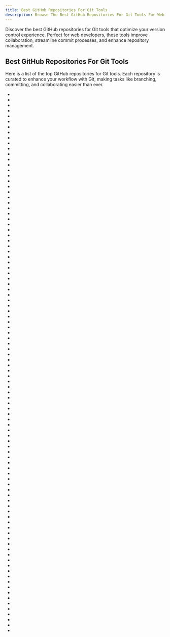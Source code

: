 ```yaml
---
title: Best GitHub Repositories For Git Tools
description: Browse The Best GitHub Repositories For Git Tools For Web Developers. Our Repositories List Are Curated Then Ranked By Stars And Forks.
---
```


Discover the best GitHub repositories for Git tools that optimize your version control experience. Perfect for web developers, these tools improve collaboration, streamline commit processes, and enhance repository management.

## Best GitHub Repositories For Git Tools

Here is a list of the top GitHub repositories for Git tools. Each repository is curated to enhance your workflow with Git, making tasks like branching, committing, and collaborating easier than ever.

- <Badge owner="ohmyzsh" repoName="ohmyzsh" stars="https://img.shields.io/github/stars/ohmyzsh/ohmyzsh?style=flat&logoSize=auto" forks="https://img.shields.io/github/forks/ohmyzsh/ohmyzsh?style=flat&logoSize=auto"/>
- <Badge owner="github" repoName="gitignore" stars="https://img.shields.io/github/stars/github/gitignore?style=flat&logoSize=auto" forks="https://img.shields.io/github/forks/github/gitignore?style=flat&logoSize=auto"/>
- <Badge owner="Chalarangelo" repoName="30-seconds-of-code" stars="https://img.shields.io/github/stars/Chalarangelo/30-seconds-of-code?style=flat&logoSize=auto" forks="https://img.shields.io/github/forks/Chalarangelo/30-seconds-of-code?style=flat&logoSize=auto"/>
- <Badge owner="521xueweihan" repoName="HelloGitHub" stars="https://img.shields.io/github/stars/521xueweihan/HelloGitHub?style=flat&logoSize=auto" forks="https://img.shields.io/github/forks/521xueweihan/HelloGitHub?style=flat&logoSize=auto"/>
- <Badge owner="anuraghazra" repoName="github-readme-stats" stars="https://img.shields.io/github/stars/anuraghazra/github-readme-stats?style=flat&logoSize=auto" forks="https://img.shields.io/github/forks/anuraghazra/github-readme-stats?style=flat&logoSize=auto"/>
- <Badge owner="bregman-arie" repoName="devops-exercises" stars="https://img.shields.io/github/stars/bregman-arie/devops-exercises?style=flat&logoSize=auto" forks="https://img.shields.io/github/forks/bregman-arie/devops-exercises?style=flat&logoSize=auto"/>
- <Badge owner="resume" repoName="resume.github.com" stars="https://img.shields.io/github/stars/resume/resume.github.com?style=flat&logoSize=auto" forks="https://img.shields.io/github/forks/resume/resume.github.com?style=flat&logoSize=auto"/>
- <Badge owner="jesseduffield" repoName="lazygit" stars="https://img.shields.io/github/stars/jesseduffield/lazygit?style=flat&logoSize=auto" forks="https://img.shields.io/github/forks/jesseduffield/lazygit?style=flat&logoSize=auto"/>
- <Badge owner="git" repoName="git" stars="https://img.shields.io/github/stars/git/git?style=flat&logoSize=auto" forks="https://img.shields.io/github/forks/git/git?style=flat&logoSize=auto"/>
- <Badge owner="sharkdp" repoName="bat" stars="https://img.shields.io/github/stars/sharkdp/bat?style=flat&logoSize=auto" forks="https://img.shields.io/github/forks/sharkdp/bat?style=flat&logoSize=auto"/>
- <Badge owner="tiimgreen" repoName="github-cheat-sheet" stars="https://img.shields.io/github/stars/tiimgreen/github-cheat-sheet?style=flat&logoSize=auto" forks="https://img.shields.io/github/forks/tiimgreen/github-cheat-sheet?style=flat&logoSize=auto"/>
- <Badge owner="FFmpeg" repoName="FFmpeg" stars="https://img.shields.io/github/stars/FFmpeg/FFmpeg?style=flat&logoSize=auto" forks="https://img.shields.io/github/forks/FFmpeg/FFmpeg?style=flat&logoSize=auto"/>
- <Badge owner="gogs" repoName="gogs" stars="https://img.shields.io/github/stars/gogs/gogs?style=flat&logoSize=auto" forks="https://img.shields.io/github/forks/gogs/gogs?style=flat&logoSize=auto"/>
- <Badge owner="go-gitea" repoName="gitea" stars="https://img.shields.io/github/stars/go-gitea/gitea?style=flat&logoSize=auto" forks="https://img.shields.io/github/forks/go-gitea/gitea?style=flat&logoSize=auto"/>
- <Badge owner="k88hudson" repoName="git-flight-rules" stars="https://img.shields.io/github/stars/k88hudson/git-flight-rules?style=flat&logoSize=auto" forks="https://img.shields.io/github/forks/k88hudson/git-flight-rules?style=flat&logoSize=auto"/>
- <Badge owner="cli" repoName="cli" stars="https://img.shields.io/github/stars/cli/cli?style=flat&logoSize=auto" forks="https://img.shields.io/github/forks/cli/cli?style=flat&logoSize=auto"/>
- <Badge owner="SheetJS" repoName="sheetjs" stars="https://img.shields.io/github/stars/SheetJS/sheetjs?style=flat&logoSize=auto" forks="https://img.shields.io/github/forks/SheetJS/sheetjs?style=flat&logoSize=auto"/>
- <Badge owner="Kong" repoName="insomnia" stars="https://img.shields.io/github/stars/Kong/insomnia?style=flat&logoSize=auto" forks="https://img.shields.io/github/forks/Kong/insomnia?style=flat&logoSize=auto"/>
- <Badge owner="files-community" repoName="Files" stars="https://img.shields.io/github/stars/files-community/Files?style=flat&logoSize=auto" forks="https://img.shields.io/github/forks/files-community/Files?style=flat&logoSize=auto"/>
- <Badge owner="logseq" repoName="logseq" stars="https://img.shields.io/github/stars/logseq/logseq?style=flat&logoSize=auto" forks="https://img.shields.io/github/forks/logseq/logseq?style=flat&logoSize=auto"/>
- <Badge owner="typicode" repoName="husky" stars="https://img.shields.io/github/stars/typicode/husky?style=flat&logoSize=auto" forks="https://img.shields.io/github/forks/typicode/husky?style=flat&logoSize=auto"/>
- <Badge owner="GitHubDaily" repoName="GitHubDaily" stars="https://img.shields.io/github/stars/GitHubDaily/GitHubDaily?style=flat&logoSize=auto" forks="https://img.shields.io/github/forks/GitHubDaily/GitHubDaily?style=flat&logoSize=auto"/>
- <Badge owner="harness" repoName="harness" stars="https://img.shields.io/github/stars/harness/harness?style=flat&logoSize=auto" forks="https://img.shields.io/github/forks/harness/harness?style=flat&logoSize=auto"/>
- <Badge owner="jaywcjlove" repoName="linux-command" stars="https://img.shields.io/github/stars/jaywcjlove/linux-command?style=flat&logoSize=auto" forks="https://img.shields.io/github/forks/jaywcjlove/linux-command?style=flat&logoSize=auto"/>
- <Badge owner="pcottle" repoName="learnGitBranching" stars="https://img.shields.io/github/stars/pcottle/learnGitBranching?style=flat&logoSize=auto" forks="https://img.shields.io/github/forks/pcottle/learnGitBranching?style=flat&logoSize=auto"/>
- <Badge owner="Ebazhanov" repoName="linkedin-skill-assessments-quizzes" stars="https://img.shields.io/github/stars/Ebazhanov/linkedin-skill-assessments-quizzes?style=flat&logoSize=auto" forks="https://img.shields.io/github/forks/Ebazhanov/linkedin-skill-assessments-quizzes?style=flat&logoSize=auto"/>
- <Badge owner="GitbookIO" repoName="gitbook" stars="https://img.shields.io/github/stars/GitbookIO/gitbook?style=flat&logoSize=auto" forks="https://img.shields.io/github/forks/GitbookIO/gitbook?style=flat&logoSize=auto"/>
- <Badge owner="nvie" repoName="gitflow" stars="https://img.shields.io/github/stars/nvie/gitflow?style=flat&logoSize=auto" forks="https://img.shields.io/github/forks/nvie/gitflow?style=flat&logoSize=auto"/>
- <Badge owner="usebruno" repoName="bruno" stars="https://img.shields.io/github/stars/usebruno/bruno?style=flat&logoSize=auto" forks="https://img.shields.io/github/forks/usebruno/bruno?style=flat&logoSize=auto"/>
- <Badge owner="refined-github" repoName="refined-github" stars="https://img.shields.io/github/stars/refined-github/refined-github?style=flat&logoSize=auto" forks="https://img.shields.io/github/forks/refined-github/refined-github?style=flat&logoSize=auto"/>
- <Badge owner="requarks" repoName="wiki" stars="https://img.shields.io/github/stars/requarks/wiki?style=flat&logoSize=auto" forks="https://img.shields.io/github/forks/requarks/wiki?style=flat&logoSize=auto"/>
- <Badge owner="abhisheknaiidu" repoName="awesome-github-profile-readme" stars="https://img.shields.io/github/stars/abhisheknaiidu/awesome-github-profile-readme?style=flat&logoSize=auto" forks="https://img.shields.io/github/forks/abhisheknaiidu/awesome-github-profile-readme?style=flat&logoSize=auto"/>
- <Badge owner="gitlabhq" repoName="gitlabhq" stars="https://img.shields.io/github/stars/gitlabhq/gitlabhq?style=flat&logoSize=auto" forks="https://img.shields.io/github/forks/gitlabhq/gitlabhq?style=flat&logoSize=auto"/>
- <Badge owner="v8" repoName="v8" stars="https://img.shields.io/github/stars/v8/v8?style=flat&logoSize=auto" forks="https://img.shields.io/github/forks/v8/v8?style=flat&logoSize=auto"/>
- <Badge owner="dandavison" repoName="delta" stars="https://img.shields.io/github/stars/dandavison/delta?style=flat&logoSize=auto" forks="https://img.shields.io/github/forks/dandavison/delta?style=flat&logoSize=auto"/>
- <Badge owner="conwnet" repoName="github1s" stars="https://img.shields.io/github/stars/conwnet/github1s?style=flat&logoSize=auto" forks="https://img.shields.io/github/forks/conwnet/github1s?style=flat&logoSize=auto"/>
- <Badge owner="mislav" repoName="hub" stars="https://img.shields.io/github/stars/mislav/hub?style=flat&logoSize=auto" forks="https://img.shields.io/github/forks/mislav/hub?style=flat&logoSize=auto"/>
- <Badge owner="521xueweihan" repoName="GitHub520" stars="https://img.shields.io/github/stars/521xueweihan/GitHub520?style=flat&logoSize=auto" forks="https://img.shields.io/github/forks/521xueweihan/GitHub520?style=flat&logoSize=auto"/>
- <Badge owner="rahuldkjain" repoName="github-profile-readme-generator" stars="https://img.shields.io/github/stars/rahuldkjain/github-profile-readme-generator?style=flat&logoSize=auto" forks="https://img.shields.io/github/forks/rahuldkjain/github-profile-readme-generator?style=flat&logoSize=auto"/>
- <Badge owner="git-tips" repoName="tips" stars="https://img.shields.io/github/stars/git-tips/tips?style=flat&logoSize=auto" forks="https://img.shields.io/github/forks/git-tips/tips?style=flat&logoSize=auto"/>
- <Badge owner="googlehosts" repoName="hosts" stars="https://img.shields.io/github/stars/googlehosts/hosts?style=flat&logoSize=auto" forks="https://img.shields.io/github/forks/googlehosts/hosts?style=flat&logoSize=auto"/>
- <Badge owner="openwrt" repoName="openwrt" stars="https://img.shields.io/github/stars/openwrt/openwrt?style=flat&logoSize=auto" forks="https://img.shields.io/github/forks/openwrt/openwrt?style=flat&logoSize=auto"/>
- <Badge owner="tpope" repoName="vim-fugitive" stars="https://img.shields.io/github/stars/tpope/vim-fugitive?style=flat&logoSize=auto" forks="https://img.shields.io/github/forks/tpope/vim-fugitive?style=flat&logoSize=auto"/>
- <Badge owner="tipsy" repoName="profile-summary-for-github" stars="https://img.shields.io/github/stars/tipsy/profile-summary-for-github?style=flat&logoSize=auto" forks="https://img.shields.io/github/forks/tipsy/profile-summary-for-github?style=flat&logoSize=auto"/>
- <Badge owner="desktop" repoName="desktop" stars="https://img.shields.io/github/stars/desktop/desktop?style=flat&logoSize=auto" forks="https://img.shields.io/github/forks/desktop/desktop?style=flat&logoSize=auto"/>
- <Badge owner="WordPress" repoName="WordPress" stars="https://img.shields.io/github/stars/WordPress/WordPress?style=flat&logoSize=auto" forks="https://img.shields.io/github/forks/WordPress/WordPress?style=flat&logoSize=auto"/>
- <Badge owner="extrawurst" repoName="gitui" stars="https://img.shields.io/github/stars/extrawurst/gitui?style=flat&logoSize=auto" forks="https://img.shields.io/github/forks/extrawurst/gitui?style=flat&logoSize=auto"/>
- <Badge owner="InterviewMap" repoName="CS-Interview-Knowledge-Map" stars="https://img.shields.io/github/stars/InterviewMap/CS-Interview-Knowledge-Map?style=flat&logoSize=auto" forks="https://img.shields.io/github/forks/InterviewMap/CS-Interview-Knowledge-Map?style=flat&logoSize=auto"/>
- <Badge owner="decaporg" repoName="decap-cms" stars="https://img.shields.io/github/stars/decaporg/decap-cms?style=flat&logoSize=auto" forks="https://img.shields.io/github/forks/decaporg/decap-cms?style=flat&logoSize=auto"/>
- <Badge owner="dolthub" repoName="dolt" stars="https://img.shields.io/github/stars/dolthub/dolt?style=flat&logoSize=auto" forks="https://img.shields.io/github/forks/dolthub/dolt?style=flat&logoSize=auto"/>
- <Badge owner="gitleaks" repoName="gitleaks" stars="https://img.shields.io/github/stars/gitleaks/gitleaks?style=flat&logoSize=auto" forks="https://img.shields.io/github/forks/gitleaks/gitleaks?style=flat&logoSize=auto"/>
- <Badge owner="nndl" repoName="nndl.github.io" stars="https://img.shields.io/github/stars/nndl/nndl.github.io?style=flat&logoSize=auto" forks="https://img.shields.io/github/forks/nndl/nndl.github.io?style=flat&logoSize=auto"/>
- <Badge owner="so-fancy" repoName="diff-so-fancy" stars="https://img.shields.io/github/stars/so-fancy/diff-so-fancy?style=flat&logoSize=auto" forks="https://img.shields.io/github/forks/so-fancy/diff-so-fancy?style=flat&logoSize=auto"/>
- <Badge owner="tj" repoName="git-extras" stars="https://img.shields.io/github/stars/tj/git-extras?style=flat&logoSize=auto" forks="https://img.shields.io/github/forks/tj/git-extras?style=flat&logoSize=auto"/>
- <Badge owner="JanDeDobbeleer" repoName="oh-my-posh" stars="https://img.shields.io/github/stars/JanDeDobbeleer/oh-my-posh?style=flat&logoSize=auto" forks="https://img.shields.io/github/forks/JanDeDobbeleer/oh-my-posh?style=flat&logoSize=auto"/>
- <Badge owner="commitizen" repoName="cz-cli" stars="https://img.shields.io/github/stars/commitizen/cz-cli?style=flat&logoSize=auto" forks="https://img.shields.io/github/forks/commitizen/cz-cli?style=flat&logoSize=auto"/>
- <Badge owner="conventional-changelog" repoName="commitlint" stars="https://img.shields.io/github/stars/conventional-changelog/commitlint?style=flat&logoSize=auto" forks="https://img.shields.io/github/forks/conventional-changelog/commitlint?style=flat&logoSize=auto"/>
- <Badge owner="postgres" repoName="postgres" stars="https://img.shields.io/github/stars/postgres/postgres?style=flat&logoSize=auto" forks="https://img.shields.io/github/forks/postgres/postgres?style=flat&logoSize=auto"/>
- <Badge owner="vpncn" repoName="vpncn.github.io" stars="https://img.shields.io/github/stars/vpncn/vpncn.github.io?style=flat&logoSize=auto" forks="https://img.shields.io/github/forks/vpncn/vpncn.github.io?style=flat&logoSize=auto"/>
- <Badge owner="carloscuesta" repoName="gitmoji" stars="https://img.shields.io/github/stars/carloscuesta/gitmoji?style=flat&logoSize=auto" forks="https://img.shields.io/github/forks/carloscuesta/gitmoji?style=flat&logoSize=auto"/>
- <Badge owner="521xueweihan" repoName="git-tips" stars="https://img.shields.io/github/stars/521xueweihan/git-tips?style=flat&logoSize=auto" forks="https://img.shields.io/github/forks/521xueweihan/git-tips?style=flat&logoSize=auto"/>
- <Badge owner="docmirror" repoName="dev-sidecar" stars="https://img.shields.io/github/stars/docmirror/dev-sidecar?style=flat&logoSize=auto" forks="https://img.shields.io/github/forks/docmirror/dev-sidecar?style=flat&logoSize=auto"/>
- <Badge owner="Wechat-ggGitHub" repoName="Awesome-GitHub-Repo" stars="https://img.shields.io/github/stars/Wechat-ggGitHub/Awesome-GitHub-Repo?style=flat&logoSize=auto" forks="https://img.shields.io/github/forks/Wechat-ggGitHub/Awesome-GitHub-Repo?style=flat&logoSize=auto"/>
- <Badge owner="CarGuo" repoName="gsy_github_app_flutter" stars="https://img.shields.io/github/stars/CarGuo/gsy_github_app_flutter?style=flat&logoSize=auto" forks="https://img.shields.io/github/forks/CarGuo/gsy_github_app_flutter?style=flat&logoSize=auto"/>
- <Badge owner="geeeeeeeeek" repoName="git-recipes" stars="https://img.shields.io/github/stars/geeeeeeeeek/git-recipes?style=flat&logoSize=auto" forks="https://img.shields.io/github/forks/geeeeeeeeek/git-recipes?style=flat&logoSize=auto"/>
- <Badge owner="aalansehaiyang" repoName="technology-talk" stars="https://img.shields.io/github/stars/aalansehaiyang/technology-talk?style=flat&logoSize=auto" forks="https://img.shields.io/github/forks/aalansehaiyang/technology-talk?style=flat&logoSize=auto"/>
- <Badge owner="arthurspk" repoName="guiadevbrasil" stars="https://img.shields.io/github/stars/arthurspk/guiadevbrasil?style=flat&logoSize=auto" forks="https://img.shields.io/github/forks/arthurspk/guiadevbrasil?style=flat&logoSize=auto"/>
- <Badge owner="google" repoName="WebFundamentals" stars="https://img.shields.io/github/stars/google/WebFundamentals?style=flat&logoSize=auto" forks="https://img.shields.io/github/forks/google/WebFundamentals?style=flat&logoSize=auto"/>
- <Badge owner="gollum" repoName="gollum" stars="https://img.shields.io/github/stars/gollum/gollum?style=flat&logoSize=auto" forks="https://img.shields.io/github/forks/gollum/gollum?style=flat&logoSize=auto"/>
- <Badge owner="pomber" repoName="git-history" stars="https://img.shields.io/github/stars/pomber/git-history?style=flat&logoSize=auto" forks="https://img.shields.io/github/forks/pomber/git-history?style=flat&logoSize=auto"/>
- <Badge owner="lint-staged" repoName="lint-staged" stars="https://img.shields.io/github/stars/lint-staged/lint-staged?style=flat&logoSize=auto" forks="https://img.shields.io/github/forks/lint-staged/lint-staged?style=flat&logoSize=auto"/>
- <Badge owner="theonedev" repoName="onedev" stars="https://img.shields.io/github/stars/theonedev/onedev?style=flat&logoSize=auto" forks="https://img.shields.io/github/forks/theonedev/onedev?style=flat&logoSize=auto"/>
- <Badge owner="mml-book" repoName="mml-book.github.io" stars="https://img.shields.io/github/stars/mml-book/mml-book.github.io?style=flat&logoSize=auto" forks="https://img.shields.io/github/forks/mml-book/mml-book.github.io?style=flat&logoSize=auto"/>
- <Badge owner="sindresorhus" repoName="pure" stars="https://img.shields.io/github/stars/sindresorhus/pure?style=flat&logoSize=auto" forks="https://img.shields.io/github/forks/sindresorhus/pure?style=flat&logoSize=auto"/>
- <Badge owner="gitbutlerapp" repoName="gitbutler" stars="https://img.shields.io/github/stars/gitbutlerapp/gitbutler?style=flat&logoSize=auto" forks="https://img.shields.io/github/forks/gitbutlerapp/gitbutler?style=flat&logoSize=auto"/>
- <Badge owner="git-lfs" repoName="git-lfs" stars="https://img.shields.io/github/stars/git-lfs/git-lfs?style=flat&logoSize=auto" forks="https://img.shields.io/github/forks/git-lfs/git-lfs?style=flat&logoSize=auto"/>
- <Badge owner="pre-commit" repoName="pre-commit" stars="https://img.shields.io/github/stars/pre-commit/pre-commit?style=flat&logoSize=auto" forks="https://img.shields.io/github/forks/pre-commit/pre-commit?style=flat&logoSize=auto"/>
- <Badge owner="gitpod-io" repoName="gitpod" stars="https://img.shields.io/github/stars/gitpod-io/gitpod?style=flat&logoSize=auto" forks="https://img.shields.io/github/forks/gitpod-io/gitpod?style=flat&logoSize=auto"/>
- <Badge owner="haoel" repoName="haoel.github.io" stars="https://img.shields.io/github/stars/haoel/haoel.github.io?style=flat&logoSize=auto" forks="https://img.shields.io/github/forks/haoel/haoel.github.io?style=flat&logoSize=auto"/>
- <Badge owner="opendigg" repoName="awesome-github-vue" stars="https://img.shields.io/github/stars/opendigg/awesome-github-vue?style=flat&logoSize=auto" forks="https://img.shields.io/github/forks/opendigg/awesome-github-vue?style=flat&logoSize=auto"/>
- <Badge owner="jonas" repoName="tig" stars="https://img.shields.io/github/stars/jonas/tig?style=flat&logoSize=auto" forks="https://img.shields.io/github/forks/jonas/tig?style=flat&logoSize=auto"/>
- <Badge owner="awslabs" repoName="git-secrets" stars="https://img.shields.io/github/stars/awslabs/git-secrets?style=flat&logoSize=auto" forks="https://img.shields.io/github/forks/awslabs/git-secrets?style=flat&logoSize=auto"/>
- <Badge owner="phacility" repoName="phabricator" stars="https://img.shields.io/github/stars/phacility/phabricator?style=flat&logoSize=auto" forks="https://img.shields.io/github/forks/phacility/phabricator?style=flat&logoSize=auto"/>
- <Badge owner="academicpages" repoName="academicpages.github.io" stars="https://img.shields.io/github/stars/academicpages/academicpages.github.io?style=flat&logoSize=auto" forks="https://img.shields.io/github/forks/academicpages/academicpages.github.io?style=flat&logoSize=auto"/>
- <Badge owner="meolu" repoName="walle-web" stars="https://img.shields.io/github/stars/meolu/walle-web?style=flat&logoSize=auto" forks="https://img.shields.io/github/forks/meolu/walle-web?style=flat&logoSize=auto"/>
- <Badge owner="1995parham" repoName="github-do-not-ban-us" stars="https://img.shields.io/github/stars/1995parham/github-do-not-ban-us?style=flat&logoSize=auto" forks="https://img.shields.io/github/forks/1995parham/github-do-not-ban-us?style=flat&logoSize=auto"/>
- <Badge owner="git-up" repoName="GitUp" stars="https://img.shields.io/github/stars/git-up/GitUp?style=flat&logoSize=auto" forks="https://img.shields.io/github/forks/git-up/GitUp?style=flat&logoSize=auto"/>
- <Badge owner="rtyley" repoName="bfg-repo-cleaner" stars="https://img.shields.io/github/stars/rtyley/bfg-repo-cleaner?style=flat&logoSize=auto" forks="https://img.shields.io/github/forks/rtyley/bfg-repo-cleaner?style=flat&logoSize=auto"/>
- <Badge owner="rzashakeri" repoName="beautify-github-profile" stars="https://img.shields.io/github/stars/rzashakeri/beautify-github-profile?style=flat&logoSize=auto" forks="https://img.shields.io/github/forks/rzashakeri/beautify-github-profile?style=flat&logoSize=auto"/>
- <Badge owner="jayphelps" repoName="git-blame-someone-else" stars="https://img.shields.io/github/stars/jayphelps/git-blame-someone-else?style=flat&logoSize=auto" forks="https://img.shields.io/github/forks/jayphelps/git-blame-someone-else?style=flat&logoSize=auto"/>
- <Badge owner="GTFOBins" repoName="GTFOBins.github.io" stars="https://img.shields.io/github/stars/GTFOBins/GTFOBins.github.io?style=flat&logoSize=auto" forks="https://img.shields.io/github/forks/GTFOBins/GTFOBins.github.io?style=flat&logoSize=auto"/>
- <Badge owner="zephyrproject-rtos" repoName="zephyr" stars="https://img.shields.io/github/stars/zephyrproject-rtos/zephyr?style=flat&logoSize=auto" forks="https://img.shields.io/github/forks/zephyrproject-rtos/zephyr?style=flat&logoSize=auto"/>
- <Badge owner="plandex-ai" repoName="plandex" stars="https://img.shields.io/github/stars/plandex-ai/plandex?style=flat&logoSize=auto" forks="https://img.shields.io/github/forks/plandex-ai/plandex?style=flat&logoSize=auto"/>
- <Badge owner="avgupta456" repoName="github-trends" stars="https://img.shields.io/github/stars/avgupta456/github-trends?style=flat&logoSize=auto" forks="https://img.shields.io/github/forks/avgupta456/github-trends?style=flat&logoSize=auto"/>
- <Badge owner="hakanyalcinkaya" repoName="kodluyoruz-frontend-101-egitimi" stars="https://img.shields.io/github/stars/hakanyalcinkaya/kodluyoruz-frontend-101-egitimi?style=flat&logoSize=auto" forks="https://img.shields.io/github/forks/hakanyalcinkaya/kodluyoruz-frontend-101-egitimi?style=flat&logoSize=auto"/>
- <Badge owner="FredrikNoren" repoName="ungit" stars="https://img.shields.io/github/stars/FredrikNoren/ungit?style=flat&logoSize=auto" forks="https://img.shields.io/github/forks/FredrikNoren/ungit?style=flat&logoSize=auto"/>
- <Badge owner="google" repoName="go-github" stars="https://img.shields.io/github/stars/google/go-github?style=flat&logoSize=auto" forks="https://img.shields.io/github/forks/google/go-github?style=flat&logoSize=auto"/>
- <Badge owner="o2sh" repoName="onefetch" stars="https://img.shields.io/github/stars/o2sh/onefetch?style=flat&logoSize=auto" forks="https://img.shields.io/github/forks/o2sh/onefetch?style=flat&logoSize=auto"/>
- <Badge owner="mickael-kerjean" repoName="filestash" stars="https://img.shields.io/github/stars/mickael-kerjean/filestash?style=flat&logoSize=auto" forks="https://img.shields.io/github/forks/mickael-kerjean/filestash?style=flat&logoSize=auto"/>
- <Badge owner="cs231n" repoName="cs231n.github.io" stars="https://img.shields.io/github/stars/cs231n/cs231n.github.io?style=flat&logoSize=auto" forks="https://img.shields.io/github/forks/cs231n/cs231n.github.io?style=flat&logoSize=auto"/>